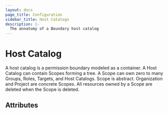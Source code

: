 ```yaml
---
layout: docs
page_title: Configuration
sidebar_title: Host Catalogs
description: |-
  The annatomy of a Boundary host catalog
---
```


# Host Catalog

A host catalog is a permission boundary modeled as a container. A Host Catalog can contain Scopes forming a tree. A Scope can own zero to many Groups, Roles, Targets, and Host Catalogs. Scope is abstract. Organization and Project are concrete Scopes. All resources owned by a Scope are deleted when the Scope is deleted.

## Attributes
